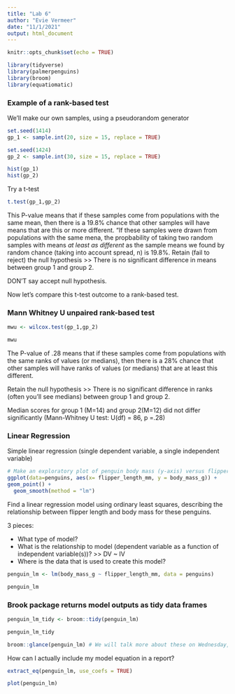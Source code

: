 ```yaml
---
title: "Lab 6"
author: "Evie Vermeer"
date: "11/1/2021"
output: html_document
---
```


```r
knitr::opts_chunk$set(echo = TRUE)

library(tidyverse)
library(palmerpenguins)
library(broom)
library(equatiomatic)
```

### Example of a rank-based test

We'll make our own samples, using a pseudorandom generator

```r
set.seed(1414)
gp_1 <- sample.int(20, size = 15, replace = TRUE)

set.seed(1424) 
gp_2 <- sample.int(30, size = 15, replace = TRUE)

```

```r
hist(gp_1)
hist(gp_2)
```

Try a t-test
```r
t.test(gp_1,gp_2)
```

This P-value means that if these samples come from populations with the same mean, then there is a 19.8% chance that other samples will have means that are this or more different. 
"If these samples were drawn from populations with the same mena, the propbability of taking two random samples with means *at least as different* as the sample means we found by random chance (taking into account spread, n) is 19.8%. 
Retain (fail to reject) the null hypothesis >> There is no significant difference in means between group 1 and group 2. 

DON'T say accept null hypothesis. 

Now let's compare this t-test outcome to a rank-based test. 

### Mann Whitney U unpaired rank-based test
```r
mwu <- wilcox.test(gp_1,gp_2)

mwu
```
The P-value of .28 means that if these samples come from populations with the same ranks of values (or medians), then there is a 28% chance that other samples will have ranks of values (or medians) that are at least this different. 

Retain the null hypothesis >> There is no significant difference in ranks (often you'll see medians) between group 1 and group 2. 

Median scores for group 1 (M=14) and group 2(M=12) did not differ significantly (Mann-Whitney U test: U(df) = 86, p =.28)

### Linear Regression

Simple linear regression (single dependent variable, a single independent variable)

```r
# Make an exploratory plot of penguin body mass (y-axis) versus flipper length (x-axis). include = FALSE to leave out of final doc 
ggplot(data=penguins, aes(x= flipper_length_mm, y = body_mass_g)) + 
geom_point() + 
  geom_smooth(method = "lm")

```

Find a linear regression model using ordinary least squares, describing the relationship between flipper length and body mass for these penguins. 

3 pieces:

- What type of model? 
- What is the relationship to model (dependent variable as a function of independent variable(s))? >> DV ~ IV
- Where is the data that is used to create this model?

```r
penguin_lm <- lm(body_mass_g ~ flipper_length_mm, data = penguins)

penguin_lm
```

### Brook package returns model outputs as tidy data frames

```r
penguin_lm_tidy <- broom::tidy(penguin_lm)

penguin_lm_tidy

broom::glance(penguin_lm) # We will talk more about these on Wednesday, 11/3 (in two days)
```

How can I actually include my model equation in a report? 

```r
extract_eq(penguin_lm, use_coefs = TRUE)
```

```r
plot(penguin_lm)
```









